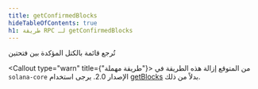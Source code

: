 ```yaml
---
title: getConfirmedBlocks
hideTableOfContents: true
h1: طريقة RPC لـ getConfirmedBlocks
---
```


تُرجع قائمة بالكتل المؤكدة بين فتحتين

<Callout type="warn" title={"طريقة مهملة"}>
  من المتوقع إزالة هذه الطريقة في `solana-core` الإصدار 2.0. يرجى استخدام
  [getBlocks](/docs/rpc/http/getblocks) بدلاً من ذلك.
</Callout>
